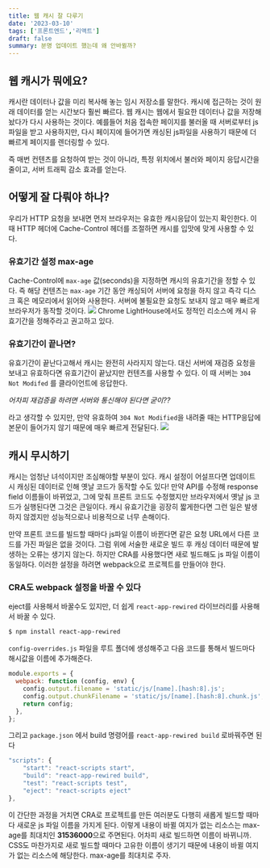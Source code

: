 ```yaml
---
title: 웹 캐시 잘 다루기
date: '2023-03-10'
tags: ['프론트엔드','리액트']
draft: false
summary: 분명 업데이트 했는데 왜 안바뀔까?
---
```


## 웹 캐시가 뭐에요?

캐시란 데이터나 값을 미리 복사해 놓는 임시 저장소를 말한다. 캐시에 접근하는 것이 원래 데이터를 얻는 시간보다 훨씬 빠르다. 웹 캐시는 웹에서 필요한 데이터나 값을 저장해놨다가 다시 사용하는 것이다. 예를들어 처음 접속한 페이지를 불러올 때 서버로부터 js 파일을 받고 사용하지만, 다시 페이지에 들어가면 캐싱된 js파일을 사용하기 때문에 더 빠르게 페이지를 렌더링할 수 있다. 

즉 매번 컨텐츠를 요청하여 받는 것이 아니라, 특정 위치에서 불러와 페이지 응답시간을 줄이고, 서버 트래픽 감소 효과를 얻는다.

## 어떻게 잘 다뤄야 하나?

우리가 HTTP 요청을 보내면 먼저 브라우저는 유효한 캐시응답이 있는지 확인한다. 이때 HTTP 헤더에 Cache-Control 헤더를 조절하면 캐시를 입맛에 맞게 사용할 수 있다.

### 유효기간 설정 max-age

Cache-Control에 `max-age` 값(seconds)을 지정하면 캐시의 유효기간을 정할 수 있다. 즉 해당 컨텐츠는 `max-age` 기간 동안 캐싱되어 서버에 요청을 하지 않고 즉각 디스크 혹은 메모리에서 읽어와 사용한다. 서버에 불필요한 요청도 보내지 않고 매우 빠르게 브라우저가 동작할 것이다.
![](https://velog.velcdn.com/images/cksrb63/post/09631b8d-0c6b-407d-b62d-371e12e510b8/image.png)
Chrome LightHouse에서도 정적인 리소스에 캐시 유효기간을 정해주라고 권고하고 있다. 

### 유효기간이 끝나면?

유효기간이 끝난다고해서 캐시는 완전히 사라지지 않는다. 대신 서버에 재검증 요청을 보내고 유효하다면 유효기간이 끝났지만 컨텐츠를 사용할 수 있다. 이 때 서버는 `304 Not Modifed` 를 클라이언트에 응답한다. 

*어차피 재검증을 하려면 서버와 통신해야 된다면 굳이??*

라고 생각할 수 있지만, 만약 유효하여 `304 Not Modified`을 내려줄 때는 HTTP응답에 본문이 들어가지 않기 때문에 매우 빠르게 전달된다.
![](https://velog.velcdn.com/images/cksrb63/post/9163bc53-2802-4a54-8592-abbe5e9568b0/image.png)

## 캐시 무시하기

캐시는 엄청난 녀석이지만 조심해야할 부분이 있다. 캐시 설정이 어설프다면 업데이트 시 캐싱된 데이터로 인해 옛날 코드가 동작할 수도 있다! 만약 API를 수정해 response field 이름들이 바뀌었고, 그에 맞춰 프론트 코드도 수정했지만 브라우저에서 옛날 js 코드가 실행된다면 그것은 큰일이다. 캐시 유효기간을 굉장히 짧게한다면 그런 일은 발생하지 않겠지만 성능적으로나 비용적으로 너무 손해이다.

만약 프론트 코드를 빌드할 때마다 js파일 이름이 바뀐다면 같은 요청 URL에서 다른 코드를 가진 파일은 없을 것이다. 그럼 위에 서술한 새로운 빌드 후 캐싱 데이터 때문에 발생하는 오류는 생기지 않는다. 하지만 CRA를 사용했다면 새로 빌드해도 js 파일 이름이 동일하다. 이러한 설정을 하려면 webpack으로 프로젝트를 만들어야 한다.

### CRA도 webpack 설정을 바꿀 수 있다

eject를 사용해서 바꿀수도 있지만, 더 쉽게 `react-app-rewired` 라이브러리를 사용해서 바꿀 수 있다. 

```bash
$ npm install react-app-rewired
```

`config-overrides.js` 파일을 루트 폴더에 생성해주고 다음 코드를 통해서 빌드마다 해시값을 이름에 추가해준다.

```jsx
module.exports = {
  webpack: function (config, env) {
    config.output.filename = 'static/js/[name].[hash:8].js';
    config.output.chunkFilename = 'static/js/[name].[hash:8].chunk.js';
    return config;
  },
};
```

그리고 `package.json` 에서 build 명령어를 `react-app-rewired build` 로바꿔주면 된다

```jsx
"scripts": {
    "start": "react-scripts start",
    "build": "react-app-rewired build",
    "test": "react-scripts test",
    "eject": "react-scripts eject"
},
```

이 간단한 과정을 거치면 CRA로 프로젝트를 만든 여러분도 다행히 새롭게 빌드할 때마다 새로운 js 파일 이름을 가지게 된다. 이렇게 내용이 바뀔 여지가 없는 리소스는 max-age를 최대치인 **31536000**으로 주면된다. 어차피 새로 빌드하면 이름이 바뀌니까. CSS도 마찬가지로 새로 빌드할 때마다 고유한 이름이 생기기 때문에 내용이 바뀔 여지가 없는 리소스에 해당한다. max-age를 최대치로 주자.